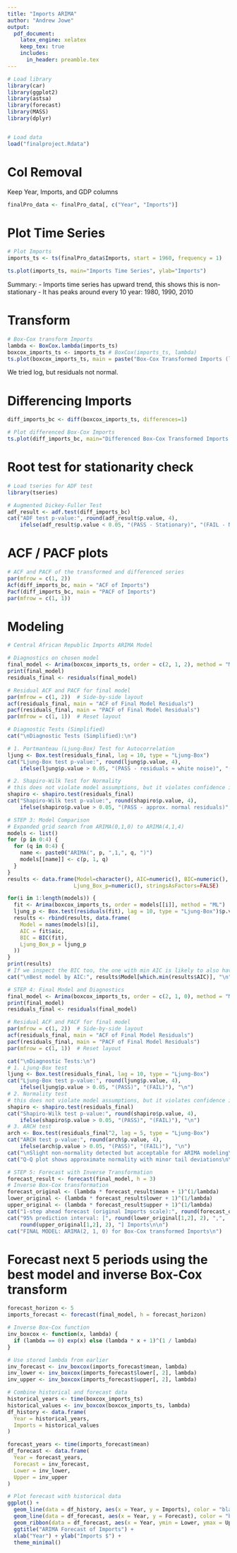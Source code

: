 ```yaml
---
title: "Imports ARIMA"
author: "Andrew Jowe"
output:
  pdf_document:
    latex_engine: xelatex
    keep_tex: true
    includes:
      in_header: preamble.tex
---
```


```r
# Load library
library(car)
library(ggplot2)
library(astsa)
library(forecast)
library(MASS)
library(dplyr)


# Load data
load("finalproject.Rdata")
```

# Col Removal
Keep Year, Imports, and GDP columns
```r
finalPro_data <- finalPro_data[, c("Year", "Imports")]
```

# Plot Time Series
```r
# Plot Imports
imports_ts <- ts(finalPro_data$Imports, start = 1960, frequency = 1)

ts.plot(imports_ts, main="Imports Time Series", ylab="Imports")
```

Summary:
- Imports time series has upward trend, this shows this is non-stationary
- It has peaks around every 10 year: 1980, 1990, 2010

# Transform

```r
# Box-Cox transform Imports
lambda <- BoxCox.lambda(imports_ts)
boxcox_imports_ts <- imports_ts # BoxCox(imports_ts, lambda)
ts.plot(boxcox_imports_ts, main = paste("Box-Cox Transformed Imports (lambda =", round(lambda, 3), ")"), ylab = "Transformed Imports")
```

We tried log, but residuals not normal.

# Differencing Imports

```r
diff_imports_bc <- diff(boxcox_imports_ts, differences=1)

# Plot differenced Box-Cox Imports
ts.plot(diff_imports_bc, main="Differenced Box-Cox Transformed Imports Time Series", ylab="Transformed Imports")
```

# Root test for stationarity check
```r
# Load tseries for ADF test
library(tseries)

# Augmented Dickey-Fuller Test
adf_result <- adf.test(diff_imports_bc)
cat("ADF test p-value:", round(adf_result$p.value, 4), 
    ifelse(adf_result$p.value < 0.05, "(PASS - Stationary)", "(FAIL - Non-stationary)"), "\n")
```

# ACF / PACF plots
```r
# ACF and PACF of the transformed and differenced series
par(mfrow = c(1, 2))
Acf(diff_imports_bc, main = "ACF of Imports")
Pacf(diff_imports_bc, main = "PACF of Imports")
par(mfrow = c(1, 1))
```

# Modeling
```r
# Central African Republic Imports ARIMA Model

# Diagnostics on chosen model
final_model <- Arima(boxcox_imports_ts, order = c(2, 1, 2), method = "ML")
print(final_model)
residuals_final <- residuals(final_model)

# Residual ACF and PACF for final model
par(mfrow = c(1, 2))  # Side-by-side layout
acf(residuals_final, main = "ACF of Final Model Residuals")
pacf(residuals_final, main = "PACF of Final Model Residuals")
par(mfrow = c(1, 1))  # Reset layout

# Diagnostic Tests (Simplified)
cat("\nDiagnostic Tests (Simplified):\n")

# 1. Portmanteau (Ljung-Box) Test for Autocorrelation
ljung <- Box.test(residuals_final, lag = 10, type = "Ljung-Box")
cat("Ljung-Box test p-value:", round(ljung$p.value, 4), 
    ifelse(ljung$p.value > 0.05, "(PASS - residuals ≈ white noise)", "(FAIL)"), "\n")

# 2. Shapiro-Wilk Test for Normality
# this does not violate model assumptions, but it violates confidence interval assumptions
shapiro <- shapiro.test(residuals_final)
cat("Shapiro-Wilk test p-value:", round(shapiro$p.value, 4), 
    ifelse(shapiro$p.value > 0.05, "(PASS - approx. normal residuals)", "(FAIL)"), "\n")

# STEP 3: Model Comparison
# Expanded grid search from ARIMA(0,1,0) to ARIMA(4,1,4)
models <- list()
for (p in 0:4) {
  for (q in 0:4) {
    name <- paste0("ARIMA(", p, ",1,", q, ")")
    models[[name]] <- c(p, 1, q)
  }
}
results <- data.frame(Model=character(), AIC=numeric(), BIC=numeric(), 
                     Ljung_Box_p=numeric(), stringsAsFactors=FALSE)

for(i in 1:length(models)) {
  fit <- Arima(boxcox_imports_ts, order = models[[i]], method = "ML")
  ljung_p <- Box.test(residuals(fit), lag = 10, type = "Ljung-Box")$p.value
  results <- rbind(results, data.frame(
    Model = names(models)[i],
    AIC = fit$aic,
    BIC = BIC(fit),
    Ljung_Box_p = ljung_p
  ))
}
print(results)
# If we inspect the BIC too, the one with min AIC is likely to also have the min BIC
cat("\nBest model by AIC:", results$Model[which.min(results$AIC)], "\n")

# STEP 4: Final Model and Diagnostics
final_model <- Arima(boxcox_imports_ts, order = c(2, 1, 0), method = "ML")
print(final_model)
residuals_final <- residuals(final_model)

# Residual ACF and PACF for final model
par(mfrow = c(1, 2))  # Side-by-side layout
acf(residuals_final, main = "ACF of Final Model Residuals")
pacf(residuals_final, main = "PACF of Final Model Residuals")
par(mfrow = c(1, 1))  # Reset layout

cat("\nDiagnostic Tests:\n")
# 1. Ljung-Box test
ljung <- Box.test(residuals_final, lag = 10, type = "Ljung-Box")
cat("Ljung-Box test p-value:", round(ljung$p.value, 4), 
    ifelse(ljung$p.value > 0.05, "(PASS)", "(FAIL)"), "\n")
# 2. Normality test
# this does not violate model assumptions, but it violates confidence interval assumptions
shapiro <- shapiro.test(residuals_final)
cat("Shapiro-Wilk test p-value:", round(shapiro$p.value, 4), 
    ifelse(shapiro$p.value > 0.05, "(PASS)", "(FAIL)"), "\n")
# 3. ARCH test
arch <- Box.test(residuals_final^2, lag = 5, type = "Ljung-Box")
cat("ARCH test p-value:", round(arch$p.value, 4), 
    ifelse(arch$p.value > 0.05, "(PASS)", "(FAIL)"), "\n")
cat("\nSlight non-normality detected but acceptable for ARIMA modeling\n")
cat("Q-Q plot shows approximate normality with minor tail deviations\n\n")

# STEP 5: Forecast with Inverse Transformation
forecast_result <- forecast(final_model, h = 3)
# Inverse Box-Cox transformation
forecast_original <- (lambda * forecast_result$mean + 1)^(1/lambda)
lower_original <- (lambda * forecast_result$lower + 1)^(1/lambda)
upper_original <- (lambda * forecast_result$upper + 1)^(1/lambda)
cat("1-step ahead forecast (original Imports scale):", round(forecast_original[1], 2), "Imports\n")
cat("95% prediction interval: [", round(lower_original[1,2], 2), ",", 
    round(upper_original[1,2], 2), "] Imports\n\n")
cat("FINAL MODEL: ARIMA(2, 1, 0) for Box-Cox transformed Imports\n")
```


# Forecast next 5 periods using the best model and inverse Box-Cox transform
```r
forecast_horizon <- 5
imports_forecast <- forecast(final_model, h = forecast_horizon)

# Inverse Box-Cox function
inv_boxcox <- function(x, lambda) {
  if (lambda == 0) exp(x) else (lambda * x + 1)^(1 / lambda)
}

# Use stored lambda from earlier
inv_forecast <- inv_boxcox(imports_forecast$mean, lambda)
inv_lower <- inv_boxcox(imports_forecast$lower[, 2], lambda)
inv_upper <- inv_boxcox(imports_forecast$upper[, 2], lambda)

# Combine historical and forecast data
historical_years <- time(boxcox_imports_ts)
historical_values <- inv_boxcox(boxcox_imports_ts, lambda)
df_history <- data.frame(
  Year = historical_years,
  Imports = historical_values
)

forecast_years <- time(imports_forecast$mean)
df_forecast <- data.frame(
  Year = forecast_years,
  Forecast = inv_forecast,
  Lower = inv_lower,
  Upper = inv_upper
)

# Plot forecast with historical data
ggplot() +
  geom_line(data = df_history, aes(x = Year, y = Imports), color = "black") +
  geom_line(data = df_forecast, aes(x = Year, y = Forecast), color = "blue") +
  geom_ribbon(data = df_forecast, aes(x = Year, ymin = Lower, ymax = Upper), alpha = 0.2, fill = "blue") +
  ggtitle("ARIMA Forecast of Imports") +
  xlab("Year") + ylab("Imports $") +
  theme_minimal()
```